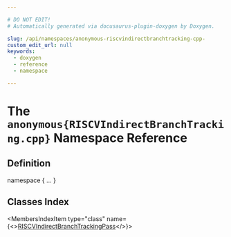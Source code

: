 ```yaml
---

# DO NOT EDIT!
# Automatically generated via docusaurus-plugin-doxygen by Doxygen.

slug: /api/namespaces/anonymous-riscvindirectbranchtracking-cpp-
custom_edit_url: null
keywords:
  - doxygen
  - reference
  - namespace

---
```





# The `anonymous{RISCVIndirectBranchTracking.cpp}` Namespace Reference

<DoxygenPage pluginConfig={pluginConfig}>



## Definition

<CodeBlock>namespace &#123; ... &#125;</CodeBlock>

## Classes Index

<MembersIndex>

<MembersIndexItem
  type="class"
  name={<><a href="/docs/api/classes/anonymous-namespace-riscvindirectbranchtracking-cpp-/riscvindirectbranchtrackingpass">RISCVIndirectBranchTrackingPass</a></>}>
</MembersIndexItem>

</MembersIndex>


</DoxygenPage>
